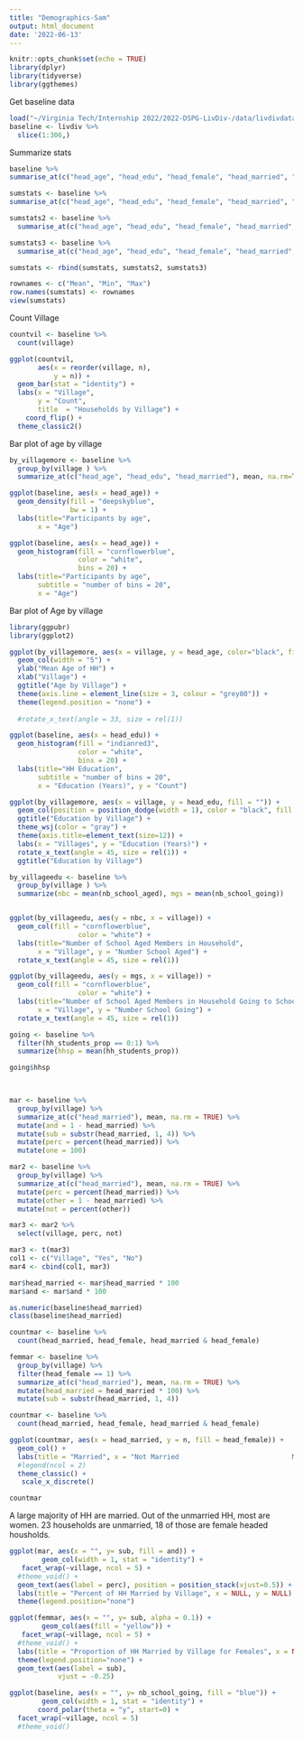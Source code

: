 ```yaml
---
title: "Demographics-Sam"
output: html_document
date: '2022-06-13'
---
```


```r
knitr::opts_chunk$set(echo = TRUE)
library(dplyr)
library(tidyverse)
library(ggthemes)
```

Get baseline data 

```r
load("~/Virginia Tech/Internship 2022/2022-DSPG-LivDiv-/data/livdivdata.RData")
baseline <- livdiv %>%
  slice(1:306,)
```

Summarize stats

```r
baseline %>%
summarise_at(c("head_age", "head_edu", "head_female", "head_married", "hh_students_prop", "nb_school_aged", "nb_school_going"), mean, na.rm = TRUE)

sumstats <- baseline %>%
summarise_at(c("head_age", "head_edu", "head_female", "head_married", "hh_students_prop", "nb_school_aged", "nb_school_going"), mean, na.rm = TRUE)

sumstats2 <- baseline %>%
  summarise_at(c("head_age", "head_edu", "head_female", "head_married", "hh_students_prop", "nb_school_aged", "nb_school_going"), min, na.rm = TRUE)

sumstats3 <- baseline %>%
  summarise_at(c("head_age", "head_edu", "head_female", "head_married", "hh_students_prop", "nb_school_aged", "nb_school_going"), max, na.rm = TRUE)

sumstats <- rbind(sumstats, sumstats2, sumstats3)

rownames <- c("Mean", "Min", "Max")
row.names(sumstats) <- rownames
view(sumstats)


```

Count Village 

```r
countvil <- baseline %>% 
  count(village) 

ggplot(countvil, 
       aes(x = reorder(village, n), 
           y = n)) + 
  geom_bar(stat = "identity") +
  labs(x = "Village", 
       y = "Count", 
       title  = "Households by Village") +
    coord_flip() +
  theme_classic2()

```


Bar plot of age by village 

```r
by_villagemore <- baseline %>% 
  group_by(village ) %>% 
  summarize_at(c("head_age", "head_edu", "head_married"), mean, na.rm=TRUE)

```

```r
ggplot(baseline, aes(x = head_age)) +
  geom_density(fill = "deepskyblue", 
               bw = 1) + 
  labs(title="Participants by age", 
       x = "Age")

```




```r
ggplot(baseline, aes(x = head_age)) +
  geom_histogram(fill = "cornflowerblue", 
                 color = "white", 
                 bins = 20) + 
  labs(title="Participants by age", 
       subtitle = "number of bins = 20",
       x = "Age")

```
 
Bar plot of Age by village 

```r
library(ggpubr)
library(ggplot2)

ggplot(by_villagemore, aes(x = village, y = head_age, color="black", fill="#c5bf6f", width=0.5, srt = 45)) +
  geom_col(width = "5") +
  ylab("Mean Age of HH") + 
  xlab("Village") +
  ggtitle("Age by Village") +
  theme(axis.line = element_line(size = 3, colour = "grey80")) +
  theme(legend.position = "none") +
  
  #rotate_x_text(angle = 33, size = rel(1)) 

```



```r
ggplot(baseline, aes(x = head_edu)) +
  geom_histogram(fill = "indianred3", 
                 color = "white", 
                 bins = 20) + 
  labs(title="HH Education", 
       subtitle = "number of bins = 20",
       x = "Education (Years)", y = "Count")

```



```r
ggplot(by_villagemore, aes(x = village, y = head_edu, fill = "")) +
  geom_col(position = position_dodge(width = 1), color = "black", fill = "skyblue") +
  ggtitle("Education by Village") +
  theme_wsj(color = "gray") +
  theme(axis.title=element_text(size=12)) +
  labs(x = "Villages", y = "Education (Years)") +
  rotate_x_text(angle = 45, size = rel(1)) +
  ggtitle("Education by Village")
```


```r

by_villageedu <- baseline %>% 
  group_by(village ) %>% 
  summarize(nbc = mean(nb_school_aged), mgs = mean(nb_school_going))


ggplot(by_villageedu, aes(y = nbc, x = village)) +
  geom_col(fill = "cornflowerblue", 
                 color = "white") + 
  labs(title="Number of School Aged Members in Household", 
       x = "Village", y = "Number School Aged") +
  rotate_x_text(angle = 45, size = rel(1)) 


```

```r
ggplot(by_villageedu, aes(y = mgs, x = village)) +
  geom_col(fill = "cornflowerblue", 
                 color = "white") + 
  labs(title="Number of School Aged Members in Household Going to School", 
       x = "Village", y = "Number School Going") +
  rotate_x_text(angle = 45, size = rel(1)) 
```

```r
going <- baseline %>% 
  filter(hh_students_prop == 0:1) %>%
  summarize(hhsp = mean(hh_students_prop))

going$hhsp 

  
```




```r
mar <- baseline %>% 
  group_by(village) %>%
  summarize_at(c("head_married"), mean, na.rm = TRUE) %>%
  mutate(and = 1 - head_married) %>%
  mutate(sub = substr(head_married, 1, 4)) %>%
  mutate(perc = percent(head_married)) %>% 
  mutate(one = 100)

mar2 <- baseline %>% 
  group_by(village) %>%
  summarize_at(c("head_married"), mean, na.rm = TRUE) %>%
  mutate(perc = percent(head_married)) %>%
  mutate(other = 1 - head_married) %>%
  mutate(not = percent(other)) 

mar3 <- mar2 %>%
  select(village, perc, not) 

mar3 <- t(mar3)
col1 <- c("Village", "Yes", "No")
mar4 <- cbind(col1, mar3)

```


```r
mar$head_married <- mar$head_married * 100
mar$and <- mar$and * 100

as.numeric(baseline$head_married)
class(baseline$head_married)

countmar <- baseline %>%
  count(head_married, head_female, head_married & head_female)

femmar <- baseline %>% 
  group_by(village) %>%
  filter(head_female == 1) %>%
  summarize_at(c("head_married"), mean, na.rm = TRUE) %>%
  mutate(head_married = head_married * 100) %>%
  mutate(sub = substr(head_married, 1, 4))
```

```r
countmar <- baseline %>%
  count(head_married, head_female, head_married & head_female)

ggplot(countmar, aes(x = head_married, y = n, fill = head_female)) +
  geom_col() +
  labs(title = "Married", x = "Not Married                            Married", y = "Count") +
  #legend(ncol = 2)
  theme_classic() +
   scale_x_discrete()

countmar
```
A large majority of HH are married. Out of the unmarried HH, most are women. 23 households are unmarried, 18 of those are female headed housholds. 



```r
ggplot(mar, aes(x = "", y= sub, fill = and)) +
        geom_col(width = 1, stat = "identity") +
   facet_wrap(~village, ncol = 5) +
  #theme_void() +
  geom_text(aes(label = perc), position = position_stack(vjust=0.5)) +
  labs(title = "Percent of HH Married by Village", x = NULL, y = NULL) +
  theme(legend.position="none")
```



 
 
```r
ggplot(femmar, aes(x = "", y= sub, alpha = 0.1)) +
        geom_col(aes(fill = "yellow")) +
   facet_wrap(~village, ncol = 5) +
  #theme_void() +
  labs(title = "Proportion of HH Married by Village for Females", x = NULL, y = NULL) +
  theme(legend.position="none") +
  geom_text(aes(label = sub), 
            vjust = -0.25)
```
 
```r
ggplot(baseline, aes(x = "", y= nb_school_going, fill = "blue")) +
        geom_col(width = 1, stat = "identity") +
       coord_polar(theta = "y", start=0) + 
  facet_wrap(~village, ncol = 5) 
  #theme_void() 
  
```
 
      
    







